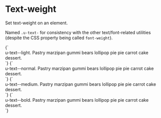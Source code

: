 
<Meta title="Utilities/Text weight" />

# Text-weight

Set text-weight on an element.

Named `.u-text-` for consistency with the other text/font-related utilities (despite the CSS property being called `font-weight`).

<Canvas isColumn>
  <Story name="text--light">
    {`
      <div class="u-bg--brand-2 u-padding-m">
        <div class="u-bg--background u-text--light">u-text--light. Pastry marzipan gummi bears lollipop pie pie carrot cake dessert.</div>
      </div>
    `}
  </Story>
  <Story name="text--normal">
    {`
      <div class="u-bg--brand-2 u-padding-m">
        <div class="u-bg--background u-text--normal">u-text--normal. Pastry marzipan gummi bears lollipop pie pie carrot cake dessert.</div>
      </div>
    `}
  </Story>
  <Story name="text--medium">
    {`
      <div class="u-bg--brand-2 u-padding-m">
        <div class="u-bg--background u-text--medium">u-text--medium. Pastry marzipan gummi bears lollipop pie pie carrot cake dessert.</div>
      </div>
    `}
  </Story>
  <Story name="text--bold">
    {`
      <div class="u-bg--brand-2 u-padding-m">
        <div class="u-bg--background u-text--bold">u-text--bold. Pastry marzipan gummi bears lollipop pie pie carrot cake dessert.</div>
      </div>
    `}
  </Story>
</Canvas>
